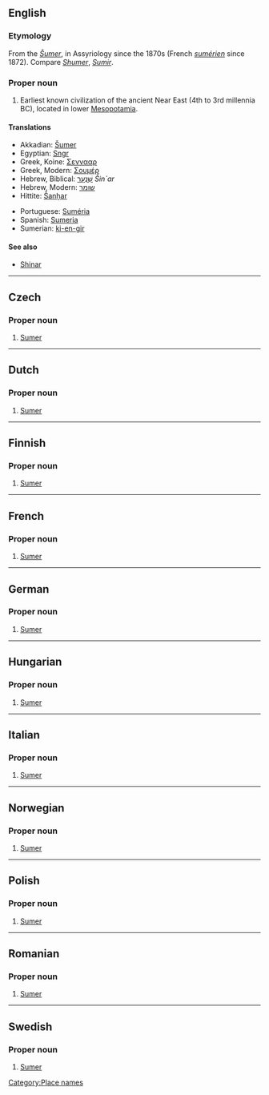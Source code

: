 ==English==
{{wikipedia}}

===Etymology===
From the {{Akk.}} ''[[Šumer]]'', in Assyriology since the 1870s (French ''[[sumérien]]'' since 1872). Compare ''[[Shumer]]'', ''[[Sumir]]''.

===Proper noun===
{{en-proper noun}}

# Earliest known civilization of the ancient Near East (4th to 3rd millennia BC), located in lower [[Mesopotamia]].

====Translations====
{{trans-top|the civilization}}
*Akkadian: [[Šumer]]
*Egyptian: [[Sngr]]
*Greek, Koine: [[Σεννααρ]]
*Greek, Modern: [[Σουμέρ]]
*Hebrew, Biblical: [[שִׁנְעָר]] ''Šin`ar''
*Hebrew, Modern: [[שומר]]
*Hittite: [[Šanḫar]]
{{trans-mid}}
*Portuguese: [[Suméria]]
*Spanish: [[Sumeria]]
*Sumerian: [[ki-en-gir]]
{{trans-bottom}}

====See also====
*[[Shinar]]

[[Category:Place names]]

----

==Czech==

===Proper noun===
{{infl|cs|proper noun}}

# [[#English|Sumer]]

----

==Dutch==

===Proper noun===
{{infl|nl|proper noun}}

# [[#English|Sumer]]

----

==Finnish==

===Proper noun===
{{infl|fi|proper noun}}

# [[#English|Sumer]]

----

==French==

===Proper noun===
{{infl|fr|proper noun}}

# [[#English|Sumer]]

----

==German==

===Proper noun===
{{infl|de|proper noun}}

# [[#English|Sumer]]

----

==Hungarian==

===Proper noun===
{{infl|hu|proper noun}}

# [[#English|Sumer]]

----

==Italian==

===Proper noun===
{{infl|it|proper noun}}

# [[#English|Sumer]]

----

==Norwegian==

===Proper noun===
{{infl|no|proper noun}}

# [[#English|Sumer]]

----

==Polish==

===Proper noun===
{{infl|pl|proper noun}}

# [[#English|Sumer]]

----

==Romanian==

===Proper noun===
{{infl|ro|proper noun}}

# [[#English|Sumer]]

----

==Swedish==

===Proper noun===
{{infl|sv|proper noun}}

# [[#English|Sumer]]